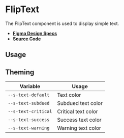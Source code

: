 
<Meta title="Components/FlipText" />

# FlipText

The FlipText component is used to display simple text.

- **[Figma Design Specs](https://www.figma.com/file/iRHiAFsHxnzux8gQ9EjlZe/Flip-Components?node-id=205%3A4335)**
- **[Source Code](https://github.com/flip-corp/swirl/tree/main/packages/swirl-components/src/components/flip-text)**

## Usage

<Canvas withSource="open">
  <Story id="components-fliptext--flip-text" />
</Canvas>

<ArgsTable story="." />

## Theming

| Variable            | Usage               |
| ------------------- | ------------------- |
| `--s-text-default`  | Text color          |
| `--s-text-subdued`  | Subdued text color  |
| `--s-text-critical` | Critical text color |
| `--s-text-success`  | Success text color  |
| `--s-text-warning`  | Warning text color  |
